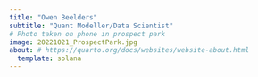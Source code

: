```yaml
---
title: "Owen Beelders"
subtitle: "Quant Modeller/Data Scientist"
# Photo taken on phone in prospect park
image: 20221021_ProspectPark.jpg
about: # https://quarto.org/docs/websites/website-about.html
  template: solana
---
```


